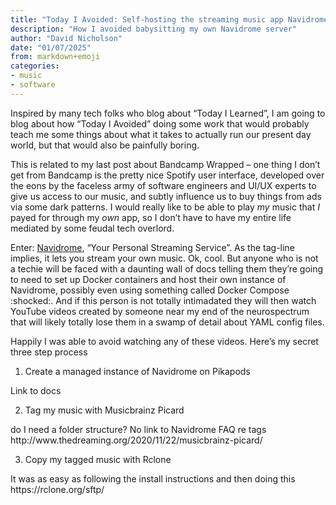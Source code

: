 ```yaml
---
title: "Today I Avoided: Self-hosting the streaming music app Navidrome"
description: "How I avoided babysitting my own Navidrome server"
author: "David Nicholson"
date: "01/07/2025"
from: markdown+emoji
categories:
- music
- software
---
```


Inspired by many tech folks who blog about "Today I Learned", 
I am going to blog about how "Today I Avoided" doing 
some work that would probably teach me 
some things about what it takes to actually run our present day world,
but that would also be painfully boring.

This is related to my last post about Bandcamp Wrapped -- 
one thing I don't get from Bandcamp is the pretty nice Spotify user interface,
developed over the eons by the faceless army 
of software engineers and UI/UX experts 
to give us access to our music, and subtly influence us to buy things from ads via some dark patterns.
I would really like to be able to play *my* music that *I* payed for 
through my *own* app,
so I don't have to have my entire life mediated by some feudal tech overlord.

Enter: [Navidrome](https://www.navidrome.org/), "Your Personal Streaming Service".
As the tag-line implies, it lets you stream your own music.
Ok, cool.
But anyone who is not a techie will be faced with a daunting wall of docs 
telling them they're going to need to set up Docker containers 
and host their own instance of Navidrome, 
possibly even using something called Docker Compose :shocked:.
And if this person is not totally intimadated they will then watch YouTube videos 
created by someone near my end of the neurospectrum 
that will likely totally lose them in a swamp of detail about YAML config files.

Happily I was able to avoid watching any of these videos.
Here's my secret three step process

1. Create a managed instance of Navidrome on Pikapods

Link to docs

2. Tag my music with Musicbrainz Picard

do I need a folder structure? No
link to Navidrome FAQ re tags
http://www.thedreaming.org/2020/11/22/musicbrainz-picard/

3. Copy my tagged music with Rclone

It was as easy as following the install instructions and then doing this
https://rclone.org/sftp/